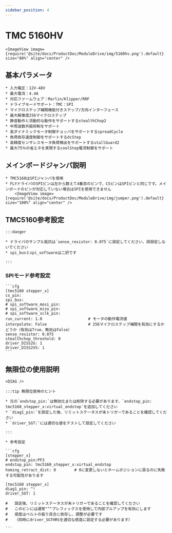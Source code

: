 ```yaml
---
sidebar_position: 4
---
```



# TMC 5160HV

    <ImageView image={require('@site/docs/ProductDoc/ModuleDrive/img/5160hv.png').default} size="80%" align="center" />

## 基本パラメータ

    * 入力電圧：12V-48V
    * 最大電流：4.4A
    * 対応ファームウェア：Marlin/Klipper/RRF
    * ドライブモードサポート：TMC：SPI
    * マイクロステップ補間機能付きステップ/方向インターフェース
    * 最大解像度256マイクロステップ
    * 静音動作と流動的な動作をサポートするstealthChop2
    * 中周波数共振抑制をサポート
    * 高ダイナミックモータ制御チョッパをサポートするspreadCycle
    * 負荷依存速度制御をサポートするdcStep
    * 高精度センサレスモータ負荷検出をサポートするstallGuard2
    * 最大75％の省エネを実現するcoolStep電流制御をサポート

## メインボードジャンパ説明

    * TMC5160はSPIジャンパを使用
    * FLYドライバのSPIピンは左から数えて4番目のピンで、CSピンはSPIピンと同じです。メインボードのピンが対応していない場合はSPIを使用できません
        <ImageView image={require('@site/docs/ProductDoc/ModuleDrive/img/jumper.png').default} size="100%" align="center" />


## TMC5160参考設定

    :::danger

    * ドライバのサンプル抵抗は`sense_resistor: 0.075`に設定してください、誤設定しないでください
    * spi_busとspi_softwareは二択です
    
    :::

### SPIモード参考設定

    ```cfg
    [tmc5160 stepper_x]
    cs_pin:
    spi_bus:
    # spi_software_mosi_pin:
    # spi_software_miso_pin:
    # spi_software_sclk_pin: 
    run_current: 1.0                    # モータの動作電流値
    interpolate: False                  # 256マイクロステップ補間を有効にするかどうか（有効はTrue、無効はFalse）
    sense_resistor: 0.075
    stealthchop_threshold: 0
    driver_DISS2G: 1
    driver_DISS2VS: 1
    ```

## 無限位の使用説明

    <DIAG />

    :::tip 無限位使用のヒント

    * 元の`endstop_pin:`は無効化または削除する必要があります、`endstop_pin: tmc5160_stepper_x:virtual_endstop`を追加してください
    * `diag1_pin:`を設定した後、リミットステータスが未トリガーであることを確認してください
    * `driver_SGT:`には適切な値をテストして設定してください

    :::

    * 参考設定

    ```cfg
    [stepper_x]
    # endstop_pin:PF3
    endstop_pin: tmc5160_stepper_x:virtual_endstop
    homing_retract_dist: 0        # 0に変更しないとホームポジションに戻るのに失敗する可能性があります

    [tmc5160 stepper_x]
    diag1_pin: ^!
    driver_SGT: 1

    #   設定後、リミットステータスが未トリガーであることを確認してください
    #   このピンには通常"^"プレフィックスを使用して内部プルアップを有効にします
    #   感度はベルトの張り具合に依存し、調整が必要です
    #   （同時にdriver_SGTHRSを適切な感度に設定する必要があります）

    ```